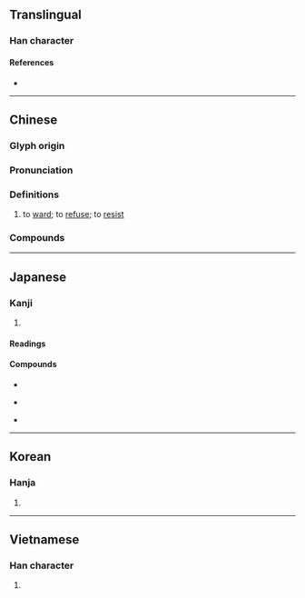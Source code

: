 {{character info/new}}
==Translingual==

===Han character===
{{Han char|rn=64|rad=手|as=05|asm++=04|sn=8|snm++=7|four=51017|canj=QSS|ids=⿰扌巨}}

====References====
* {{Han ref|kx=0425.120|dkj=11957|dj=0774.010|hdz=31835.010|uh=62D2|ud=25298|bh=A9DA|bd=43482}}

----

==Chinese==
{{zh-forms}}

===Glyph origin===
{{Han etym}}

===Pronunciation===
{{zh-pron
|m=jù
|c=keoi5
|h=pfs=
|md=
|mn=qz:kǐr/tp,xm:kū/kh,zz:kī
|w=
|mc=y
|oc=y
|cat=v
}}

===Definitions===
{{zh-hanzi}}

# to [[ward]]; to [[refuse]]; to [[resist]]

===Compounds===
{{zh-der|拒絕|拒簽|拒收|抗​拒|遭拒|拒載|拒食|拒捕|婉拒|抗拒性|斷然拒絕|來者不拒|前門拒虎，後門進狼|坦白從寬，抗拒從嚴|拒斥|不可抗拒|拒之門外|拒付|拒不接受|十動然拒|深閉固拒|撐拒|抵拒|拒接|拒腐防變|堅拒|峻拒|攀車拒輪|拒諫飾非|拒馬|扞拒|抗拒|拒守|拒卻|拒菸|拒用|投梭之拒|拒抗|拒虎進狼|拒塞|拒敵|拒繳|推拒|拒絕承付|拒毒|飾非拒諫|被拒}}

----

==Japanese==

===Kanji===
{{ja-kanji|grade=c|rs=手05}}

# {{defn|lang=ja|sort=手05}}

====Readings====
{{ja-readings
|goon=ご
|kanon=きょ
|kun=こば-む, ふせ-ぐ
}}

====Compounds====
{{top3}}
* {{ja-r|拒否|きょひ}}
{{mid3}}
* {{ja-r|拒否権|きょひけん}}
{{mid3}}
* {{ja-r|拒絶|きょぜつ}}
{{bottom}}

----

==Korean==

===Hanja===
{{ko-hanja|hangeul=[[거]], [[구]]|eumhun=|rv=geo, gu|mr=kŏ, ku|y=ke, kwu}}

# {{defn|lang=ko|sort=手05}}

----

==Vietnamese==

===Han character===
{{vi-hantu|cự|rs=手05}}

# {{defn|lang=vi|sort=手05}}